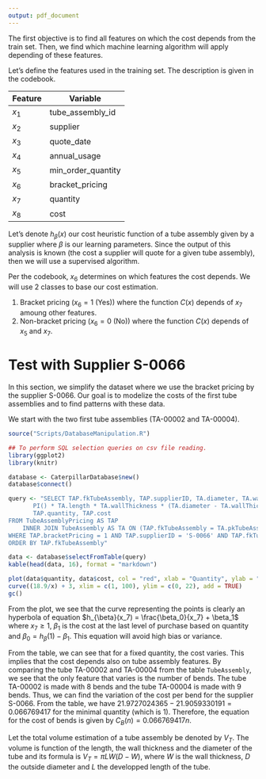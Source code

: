 ```yaml
---
output: pdf_document
---
```


The first objective is to find all features on which the cost depends from the train set. Then, we find which machine learning algorithm will apply depending of these features.


Let's define the features used in the training set. The description is given in the codebook.

| Feature        | Variable |
|----------------|---------|
| $x_1$          | tube_assembly_id |
| $x_2$          | supplier |
| $x_3$          | quote_date |
| $x_4$          | annual_usage |
| $x_5$          | min_order_quantity |
| $x_6$          | bracket_pricing |
| $x_7$          | quantity |
| $x_8$          | cost |

Let's denote $h_{\beta}(x)$ our cost heuristic function of a tube assembly given by a supplier where $\beta$ is our learning parameters. Since the output of this analysis is known (the cost a supplier will quote for a given tube assembly), then we will use a supervised algorithm.

Per the codebook, $x_6$ determines on which features the cost depends. We will use 2 classes to base our cost estimation.

1. Bracket pricing ($x_6 = 1$ (Yes)) where the function $C(x)$ depends of $x_7$ amoung other features.
2. Non-bracket pricing ($x_6 = 0$ (No)) where the function $C(x)$ depends of $x_5$ and $x_7$. 

# Test with Supplier S-0066

In this section, we simplify the dataset where we use the bracket pricing by the supplier S-0066. Our goal is to modelize the costs of the first tube assemblies and to find patterns with these data.  

We start with the two first tube assemblies (TA-00002 and TA-00004).

```r
source("Scripts/DatabaseManipulation.R")

## To perform SQL selection queries on csv file reading.
library(ggplot2)
library(knitr)

database <- CaterpillarDatabase$new()
database$connect()

query <- "SELECT TAP.fkTubeAssembly, TAP.supplierID, TA.diameter, TA.wallThickness, TA.length, 
	   PI() * TA.length * TA.wallThickness * (TA.diameter - TA.wallThickness) AS volume, TA.numberOfBends, 
	   TAP.quantity, TAP.cost
FROM TubeAssemblyPricing AS TAP
	INNER JOIN TubeAssembly AS TA ON (TAP.fkTubeAssembly = TA.pkTubeAssembly)
WHERE TAP.bracketPricing = 1 AND TAP.supplierID = 'S-0066' AND TAP.fkTubeAssembly IN (2, 4)
ORDER BY TAP.fkTubeAssembly"

data <- database$selectFromTable(query)
kable(head(data, 16), format = "markdown")

plot(data$quantity, data$cost, col = "red", xlab = "Quantity", ylab = "Cost", xlim = c(0, 100), ylim = c(0, 22))#, type = "l")
curve((18.9/x) + 3, xlim = c(1, 100), ylim = c(0, 22), add = TRUE)
gc()
```

From the plot, we see that the curve representing the points is clearly an hyperbola of equation $h_{\beta}(x_7) = \frac{\beta_0}{x_7} + \beta_1$ where $x_7 \geq 1$, $\beta_1$ is the cost at the last level of purchase based on quantity and $\beta_0 = h_{\beta}(1) - \beta_1$. This equation will avoid high bias or variance.

From the table, we can see that for a fixed quantity, the cost varies. This implies that the cost depends also on tube assembly features. By comparing the tube TA-00002 and TA-00004 from the table `TubeAssembly`, we see that the only feature that varies is the number of bends. The tube TA-00002 is made with 8 bends and the tube TA-00004 is made with 9 bends. Thus, we can find the variation of the cost per bend for the supplier S-0066. From the table, we have $21.9727024365 - 21.9059330191 = 0.066769417$ for the minimal quantity (which is 1). Therefore, the equation for the cost of bends is given by $C_B(n) = 0.066769417n$.

Let the total volume estimation of a tube assembly be denoted by $V_T$. The volume is function of the length, the wall thickness and the diameter of the tube and its formula is $V_T = \pi L W(D - W)$, where $W$ is the wall thickness, $D$ the outside diameter and $L$ the developped length of the tube.

